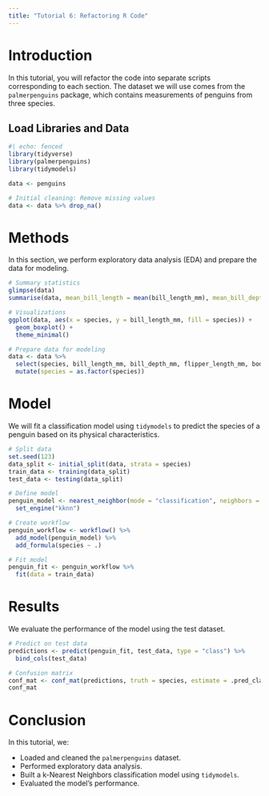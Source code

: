 ```yaml
---
title: "Tutorial 6: Refactoring R Code"
---
```


# Introduction

In this tutorial, you will refactor the code into separate scripts corresponding to each section. The dataset we will use comes from the `palmerpenguins` package, which contains measurements of penguins from three species.

## Load Libraries and Data

```r
#| echo: fenced
library(tidyverse)
library(palmerpenguins)
library(tidymodels)

data <- penguins

# Initial cleaning: Remove missing values
data <- data %>% drop_na()
```

# Methods

In this section, we perform exploratory data analysis (EDA) and prepare the data for modeling.

```r
# Summary statistics
glimpse(data)
summarise(data, mean_bill_length = mean(bill_length_mm), mean_bill_depth = mean(bill_depth_mm))

# Visualizations
ggplot(data, aes(x = species, y = bill_length_mm, fill = species)) +
  geom_boxplot() +
  theme_minimal()

# Prepare data for modeling
data <- data %>%
  select(species, bill_length_mm, bill_depth_mm, flipper_length_mm, body_mass_g) %>%
  mutate(species = as.factor(species))
```

# Model

We will fit a classification model using `tidymodels` to predict the species of a penguin based on its physical characteristics.

```r
# Split data
set.seed(123)
data_split <- initial_split(data, strata = species)
train_data <- training(data_split)
test_data <- testing(data_split)

# Define model
penguin_model <- nearest_neighbor(mode = "classification", neighbors = 5) %>%
  set_engine("kknn")

# Create workflow
penguin_workflow <- workflow() %>%
  add_model(penguin_model) %>%
  add_formula(species ~ .)

# Fit model
penguin_fit <- penguin_workflow %>%
  fit(data = train_data)
```

# Results

We evaluate the performance of the model using the test dataset.

```r
# Predict on test data
predictions <- predict(penguin_fit, test_data, type = "class") %>%
  bind_cols(test_data)

# Confusion matrix
conf_mat <- conf_mat(predictions, truth = species, estimate = .pred_class)
conf_mat
```

# Conclusion

In this tutorial, we:

- Loaded and cleaned the `palmerpenguins` dataset.
- Performed exploratory data analysis.
- Built a k-Nearest Neighbors classification model using `tidymodels`.
- Evaluated the model's performance.
